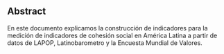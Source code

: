 ## Abstract {.unnumbered}

En este documento explicamos la construcción de indicadores para la medición de indicadores de cohesión social en América Latina a partir de datos de LAPOP, Latinobarometro y la Encuesta Mundial de Valores. 